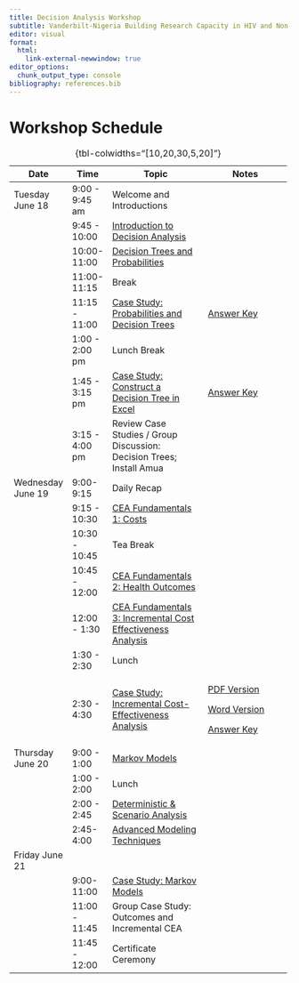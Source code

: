 ```yaml
---
title: Decision Analysis Workshop
subtitle: Vanderbilt-Nigeria Building Research Capacity in HIV and Non-communicable Diseases, November 2023
editor: visual
format: 
  html:
    link-external-newwindow: true
editor_options: 
  chunk_output_type: console
bibliography: references.bib
---
```


# Workshop Schedule

+-------------------+----------------+--------------------------------------------------------------------------------------------+------------------------------------------------------------------------------------------+
| Date              | Time           | Topic                                                                                      | Notes                                                                                    |
+===================+================+============================================================================================+==========================================================================================+
| Tuesday June 18   | 9:00 - 9:45 am | Welcome and Introductions                                                                  |                                                                                          |
+-------------------+----------------+--------------------------------------------------------------------------------------------+------------------------------------------------------------------------------------------+
|                   | 9:45 - 10:00   | [Introduction to Decision Analysis](lectures/lec_1a.introduction-to-decision-analysis.qmd) |                                                                                          |
+-------------------+----------------+--------------------------------------------------------------------------------------------+------------------------------------------------------------------------------------------+
|                   | 10:00-11:00    | [Decision Trees and Probabilities](lectures/lec_2.decision-trees-and-probabilities.qmd)    |                                                                                          |
+-------------------+----------------+--------------------------------------------------------------------------------------------+------------------------------------------------------------------------------------------+
|                   | 11:00-11:15    | Break                                                                                      |                                                                                          |
+-------------------+----------------+--------------------------------------------------------------------------------------------+------------------------------------------------------------------------------------------+
|                   | 11:15 - 11:00  | [Case Study: Probabilities and Decision Trees](case-studies/cs_prob-decision.html)         | [Answer Key](case-studies/answer-keys/cs_decision-tree_ANS.pdf)                          |
+-------------------+----------------+--------------------------------------------------------------------------------------------+------------------------------------------------------------------------------------------+
|                   | 1:00 - 2:00 pm | Lunch Break                                                                                |                                                                                          |
+-------------------+----------------+--------------------------------------------------------------------------------------------+------------------------------------------------------------------------------------------+
|                   | 1:45 - 3:15 pm | [Case Study: Construct a Decision Tree in Excel](case-studies/cs_decision-tree-excel.qmd)  | [Answer Key](case-studies/answer-keys/cs1_PE_v1_ANS.xlsx)                                |
+-------------------+----------------+--------------------------------------------------------------------------------------------+------------------------------------------------------------------------------------------+
|                   | 3:15 - 4:00 pm | Review Case Studies / Group Discussion: Decision Trees; Install Amua                       |                                                                                          |
+-------------------+----------------+--------------------------------------------------------------------------------------------+------------------------------------------------------------------------------------------+
| Wednesday June 19 | 9:00-9:15      | Daily Recap                                                                                |                                                                                          |
+-------------------+----------------+--------------------------------------------------------------------------------------------+------------------------------------------------------------------------------------------+
|                   | 9:15 - 10:30   | [CEA Fundamentals 1: Costs](lectures/lec_5a.cea-fundamentals1.qmd)                         |                                                                                          |
+-------------------+----------------+--------------------------------------------------------------------------------------------+------------------------------------------------------------------------------------------+
|                   | 10:30 - 10:45  | Tea Break                                                                                  |                                                                                          |
+-------------------+----------------+--------------------------------------------------------------------------------------------+------------------------------------------------------------------------------------------+
|                   | 10:45 - 12:00  | [CEA Fundamentals 2: Health Outcomes](lectures/lec_5b.cea-fundamentals2.qmd)               |                                                                                          |
+-------------------+----------------+--------------------------------------------------------------------------------------------+------------------------------------------------------------------------------------------+
|                   | 12:00 - 1:30   | [CEA Fundamentals 3: Incremental Cost Effectiveness Analysis](lectures/lec_6.ICERs.qmd)    |                                                                                          |
+-------------------+----------------+--------------------------------------------------------------------------------------------+------------------------------------------------------------------------------------------+
|                   | 1:30 - 2:30    | Lunch                                                                                      |                                                                                          |
+-------------------+----------------+--------------------------------------------------------------------------------------------+------------------------------------------------------------------------------------------+
|                   | 2:30 - 4:30    | [Case Study: Incremental Cost-Effectiveness Analysis](case-studies/cs_icer.html)           | [PDF Version](https://graveja0.github.io/v-brch-nigeria-2023/case-studies/cs_icer.pdf)   |
|                   |                |                                                                                            |                                                                                          |
|                   |                |                                                                                            | [Word Version](https://graveja0.github.io/v-brch-nigeria-2023/case-studies/cs_icer.docx) |
|                   |                |                                                                                            |                                                                                          |
|                   |                |                                                                                            | [Answer Key](case-studies/cs_icer_ANS.pdf)                                               |
+-------------------+----------------+--------------------------------------------------------------------------------------------+------------------------------------------------------------------------------------------+
| Thursday June 20  | 9:00 - 1:00    | [Markov Models](lectures/lec_7.MarkovModels1.qmd)                                          |                                                                                          |
+-------------------+----------------+--------------------------------------------------------------------------------------------+------------------------------------------------------------------------------------------+
|                   | 1:00 - 2:00    | Lunch                                                                                      |                                                                                          |
+-------------------+----------------+--------------------------------------------------------------------------------------------+------------------------------------------------------------------------------------------+
|                   | 2:00 - 2:45    | [Deterministic & Scenario Analysis](lectures/lec_sensitivity.qmd)                          |                                                                                          |
+-------------------+----------------+--------------------------------------------------------------------------------------------+------------------------------------------------------------------------------------------+
|                   | 2:45-4:00      | [Advanced Modeling Techniques](lectures/lec_advanced-modeling-techniques.qmd)              |                                                                                          |
+-------------------+----------------+--------------------------------------------------------------------------------------------+------------------------------------------------------------------------------------------+
| Friday June 21    |                |                                                                                            |                                                                                          |
+-------------------+----------------+--------------------------------------------------------------------------------------------+------------------------------------------------------------------------------------------+
|                   | 9:00- 11:00    | [Case Study: Markov Models](case-studies/cs_markov.qmd)                                    |                                                                                          |
+-------------------+----------------+--------------------------------------------------------------------------------------------+------------------------------------------------------------------------------------------+
|                   | 11:00 - 11:45  | Group Case Study: Outcomes and Incremental CEA                                             |                                                                                          |
+-------------------+----------------+--------------------------------------------------------------------------------------------+------------------------------------------------------------------------------------------+
|                   | 11:45 - 12:00  | Certificate Ceremony                                                                       |                                                                                          |
+-------------------+----------------+--------------------------------------------------------------------------------------------+------------------------------------------------------------------------------------------+

: {tbl-colwidths="\[10,20,30,5,20\]"}
